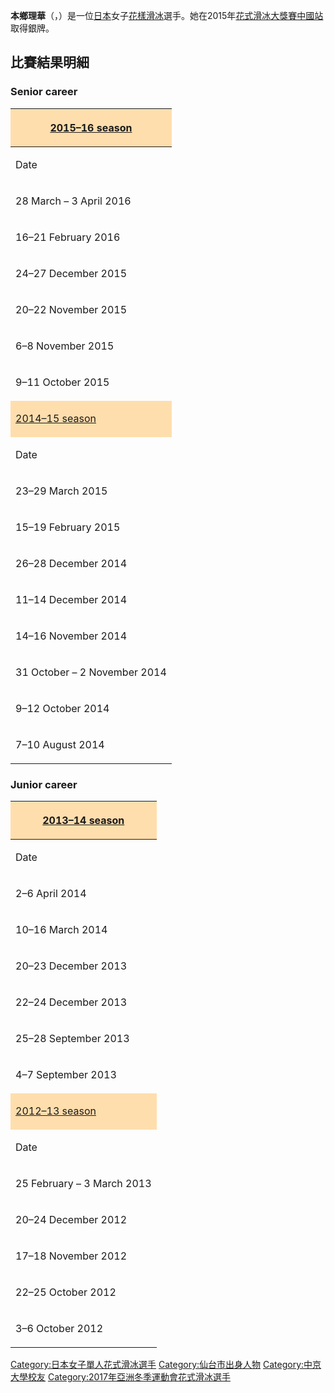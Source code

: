 {{multiple issues|
{{dead end|time=2016-03-22T11:33:01+00:00}}
{{expand|time=2016-03-22T11:33:01+00:00}}
{{blpunsourced|time=2016-03-04T08:45:46+00:00}}
}}
{{Infobox figure skater
|name=本鄉理華<br>Rika Hongo
|image=[[File:2014_Grand_Prix_of_Figure_Skating_Final_Rika_Hongo_IMG_2379.JPG|200px]]
|combined total= 199.15
|combined date= [[2016年世界花式滑冰錦標賽|2016年世界花式滑冰錦標賽]]和
|SP score= 69.89
|SP date= [[2016年世界花式滑冰錦標賽|2016年世界花式滑冰錦標賽]]
|FS score= 129.97 
|FS date= [[2015年中國站|2015年中國站]]
|country= {{JPN}}
|formercountry=
|birth_date= {{birth date and age|1996|9|6|}}
|height= {{height|m=1.66}}
|beganskating = 2001年
|retired=2021年6月15日}}

'''本鄉理華'''（{{lang-ja|'''ほんごう りか'''}}，{{bd|1996年|9月6日|}}）是一位[[日本|日本]]女子[[花樣滑冰|花樣滑冰]]選手。她在2015年[[國際滑冰總會花式滑冰大獎賽中國站|花式滑冰大獎賽中國站]]取得銀牌。

==比賽結果明細==
===Senior career===
{| class="wikitable"
|-
! style="background-color: #ffdead;" colspan=6 | [[2015–16_figure_skating_season|2015–16 season]]
|-
! Date
! Event
! SP
! FS
! Total
|-
| 28 March – 3 April 2016
| [[2016_World_Figure_Skating_Championships|2016 ISU World Championships]]
| align=center | 7 <br> 69.89
| align=center | 8 <br> 129.26
| align=center | 8 <br> 199.15
|-
| 16–21 February 2016
| [[2016_Four_Continents_Figure_Skating_Championships|2016 Four Continents Championships]]
| align=center | 4 <br> 64.27
| align=center | 5 <br> 117.51
| align=center bgcolor=cc9966 | 3 <br> 181.78
|-
| 24–27 December 2015
| [[2015–16_Japan_Figure_Skating_Championships|2015–16 Japan Championships]]
| align=center | 2 <br> 68.39
| align=center | 4 <br> 124.89
| align=center | 4 <br> 193.28
|-
| 20–22 November 2015
| [[2015_Rostelecom_Cup|2015 ISU Grand Prix Cup of Russia]]
| align=center | 6 <br> 63.45
| align=center | 5 <br> 115.67
| align=center | 5 <br> 179.12
|-
| 6–8 November 2015
| [[2015_Cup_of_China|2015 ISU Grand Prix Cup of China]]
| align=center | 2 <br> '''65.79'''
| align=center | 1 <br> '''129.97'''
| align=center bgcolor=silver | 2 <br> '''195.76'''
|-
| 9–11 October 2015
| [[2015_Finlandia_Trophy|2015 Challenger Series Finlandia Trophy]]
| align=center | 1 <br> 65.75
| align=center | 1 <br> 121.70
| align=center bgcolor=gold | 1 <br> 187.45
|-
! style="background-color: #ffdead;" colspan=6 | [[2014–15_figure_skating_season|2014–15 season]]
|-
! Date
! Event
! SP
! FS
! Total
|-
| 23–29 March 2015
| [[2015_World_Figure_Skating_Championships|2015 ISU World Championships]]
| align=center | 5 <br> 62.17
| align=center | 5 <br> 122.41
| align=center | 6 <br> 184.58
|-
| 15–19 February 2015
| [[2015_Four_Continents_Figure_Skating_Championships|2015 Four Continents Championships]]
| align=center bgcolor=cc9966 | 3 <br> 61.28
| align=center bgcolor=cc9966 | 3 <br> 116.16
| align=center bgcolor=cc9966 | 3 <br> 177.44
|-
| 26–28 December 2014
| [[2014–15_Japan_Figure_Skating_Championships|2014–15 Japan Championships]]
| align=center | 1 <br> 66.70
| align=center | 2 <br> 121.93
| align=center bgcolor=silver | 2 <br> 188.63
|-
| 11–14 December 2014
| [[2014–15_Grand_Prix_of_Figure_Skating_Final|2014–15 ISU Grand Prix of Figure Skating Final]]
| align=center | 5 <br> 61.10
| align=center | 5 <br> 115.03
| align=center | 6 <br> 176.13
|-
| 14–16 November 2014
| [[2014_Rostelecom_Cup|2014 ISU Grand Prix Cup of Russia]]
| align=center | 2 <br> 59.85
| align=center | 1 <br> 118.15
| align=center bgcolor=gold | 1 <br> 178.00
|-
| 31 October – 2 November 2014
| [[2014_Skate_Canada_International|2014 ISU Grand Prix Skate Canada]]
| align=center | 5 <br> 59.10
| align=center | 5 <br> 112.37
| align=center | 5 <br> 171.47
|-
| 9–12 October 2014
| [[2014_Finlandia_Trophy|2014 Challenger Series Finlandia Trophy]]
| align=center | 3 <br> 52.11
| align=center | 3 <br> 101.60
| align=center bgcolor=cc9966 | 3 <br> 153.71
|-
| 7–10 August 2014
| [[Asian_Figure_Skating_Trophy|2014 Asian Trophy]]
| align=center | 1 <br> 57.91
| align=center | 2 <br> 110.98
| align=center bgcolor=gold | 1 <br> 168.89
|}

===Junior career===
{| class="wikitable"
|-
! style="background-color: #ffdead;" colspan=6 | [[2013–14_figure_skating_season|2013–14 season]]
|-
! Date
! Event
! Level
! SP
! FS
! Total
|-
| 2–6 April 2014
| [[2014_Triglav_Trophy|2014 Triglav Trophy]]
| Senior
| align=center | 1 <br> 57.71
| align=center | 1 <br> 95.61
| align=center bgcolor=gold | 1 <br> 153.32
|-
| 10–16 March 2014
| [[2014_World_Junior_Figure_Skating_Championships|2014 ISU World Junior Championships]]
| Junior
| align=center | 11 <br> 51.47
| align=center | 7 <br> 106.41
| align=center | 8 <br> 157.88
|-
| 20–23 December 2013
| [[2013–14_Japan_Figure_Skating_Championships|2013–14 Japan Championships]]
| Senior
| align=center | 7 <br> 59.25
| align=center | 6 <br> 117.06
| align=center | 6 <br> 176.31
|-
| 22–24 December 2013
| [[2013–14_Japan_Figure_Skating_Championships|2013–14 Japan Junior Championships]]
| Junior
| align=center | 3 <br> 52.84
| align=center | 1 <br> 110.28
| align=center bgcolor=gold | 1 <br> 162.12
|-
| 25–28 September 2013
| [[2013–14_ISU_Junior_Grand_Prix|2013 ISU Junior Grand Prix Belarus]]
| Junior
| align=center | 5 <br> 50.10
| align=center | 5 <br> 94.87
| align=center bgcolor=cc9966 | 3 <br> 144.97
|-
| 4–7 September 2013
| [[2013–14_ISU_Junior_Grand_Prix|2013 ISU Junior Grand Prix Mexico]]
| Junior
| align=center | 6 <br> 48.09
| align=center | 3 <br> 99.48
| align=center | 4 <br> 147.57
|-
! style="background-color: #ffdead;" colspan=7 | [[2012–13_figure_skating_season|2012–13 season]]
|-
! Date
! Event
! Level
! SP
! FS
! Total
|-
| 25 February – 3 March 2013
| [[2013_World_Junior_Figure_Skating_Championships|2013 ISU World Junior Championships]]
| Junior
| align=center | 7 <br> 52.15
| align=center | 10 <br> 90.47
| align=center | 9 <br> 142.62
|-
| 20–24 December 2012
| [[2012–13_Japan_Figure_Skating_Championships|2012–13 Japan Championships]]
| Senior
| align=center | 6 <br> 56.61
| align=center | 4 <br> 115.82
| align=center | 5 <br> 172.43
|-
| 17–18 November 2012
| [[2012–13_Japan_Figure_Skating_Championships|2012–13 Japan Junior Championships]]
| Junior
| align=center | 3 <br> 55.47
| align=center | 3 <br> 103.87
| align=center bgcolor=cc9966 | 3 <br> 159.34
|-

| 22–25 October 2012
| [[2012–13_ISU_Junior_Grand_Prix|2012 ISU JGP France]]
| Junior
| align=center | 3 <br> 53.16
| align=center | 2 <br> 96.22
| align=center bgcolor=silver | 2 <br> 149.38
|-
| 3–6 October 2012
| [[2012–13_ISU_Junior_Grand_Prix|2012 ISU JGP Croatia]]
| Junior
| align=center | 6 <br> 45.93
| align=center | 4 <br> 95.04
| align=center | 5 <br> 140.97
|}

{{DEFAULTSORT:Hongo Rika}}
[[Category:日本女子單人花式滑冰選手|Category:日本女子單人花式滑冰選手]]
[[Category:仙台市出身人物|Category:仙台市出身人物]]
[[Category:中京大學校友|Category:中京大學校友]]
[[Category:2017年亞洲冬季運動會花式滑冰選手|Category:2017年亞洲冬季運動會花式滑冰選手]]